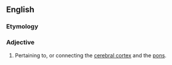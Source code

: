 ==English==

===Etymology===
{{prefix|en|cortico|pontine}}

===Adjective===
{{en-adj|-}}

# {{lb|en|anatomy}} Pertaining to, or connecting the [[cerebral cortex]] and the [[pons]].